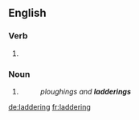==English==

===Verb===
{{head|en|present participle}}

# {{present participle of|ladder|lang=en}}

===Noun===
{{en-noun}}

# {{context|agriculture|lang=en}} {{rfdef|lang=en}}
#: ''ploughings and '''ladderings'''''

[[de:laddering]]
[[fr:laddering]]